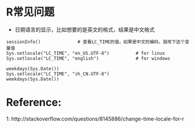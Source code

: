 
# R常见问题

- 日期语言的显示，比如想要的是英文的格式，结果是中文格式

```
sessionInfo()              # 查看LC_TIME的值，如果是中文的编码，就改下这个变量值
Sys.setlocale("LC_TIME", "en_US.UTF-8")          # for linux
Sys.setlocale("LC_TIME", "english")              # for windows

weekdays(Sys.Date())
Sys.setlocale("LC_TIME", "zh_CN.UTF-8")
weekdays(Sys.Date())
```


# Reference:

1: http://stackoverflow.com/questions/8145886/change-time-locale-for-r
